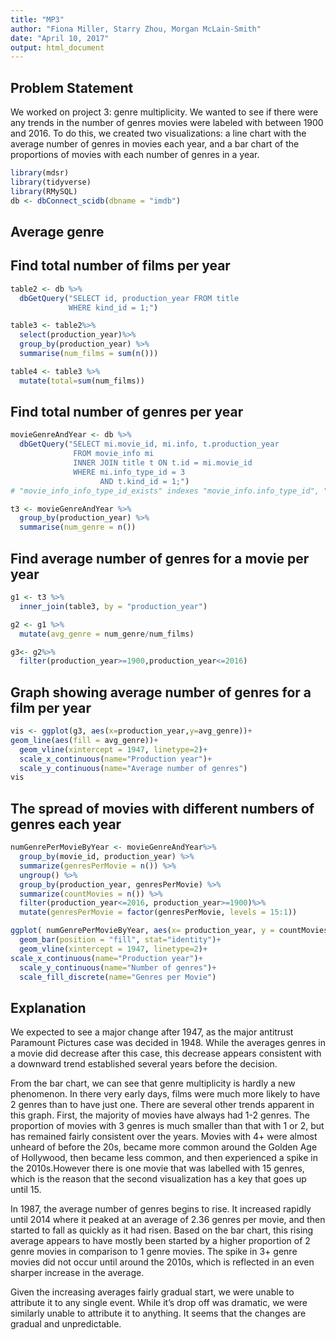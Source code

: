 ```yaml
---
title: "MP3"
author: "Fiona Miller, Starry Zhou, Morgan McLain-Smith"
date: "April 10, 2017"
output: html_document
---
```


## Problem Statement
We worked on project 3: genre multiplicity. We wanted to see if there were any trends in the number of genres movies were labeled with between 1900 and 2016. To do this, we created two visualizations: a line chart with the average number of genres in movies each year, and a bar chart of the proportions of movies with each number of genres in a year.  

```r
library(mdsr)
library(tidyverse)
library(RMySQL)
db <- dbConnect_scidb(dbname = "imdb")
```

## Average genre
## Find total number of films per year
```r
table2 <- db %>%
  dbGetQuery("SELECT id, production_year FROM title
             WHERE kind_id = 1;")

table3 <- table2%>%
  select(production_year)%>%
  group_by(production_year) %>%
  summarise(num_films = sum(n()))

table4 <- table3 %>%
  mutate(total=sum(num_films))
```

## Find total number of genres per year
```r
movieGenreAndYear <- db %>%
  dbGetQuery("SELECT mi.movie_id, mi.info, t.production_year 
              FROM movie_info mi
              INNER JOIN title t ON t.id = mi.movie_id
              WHERE mi.info_type_id = 3  
                    AND t.kind_id = 1;") 
# "movie_info_info_type_id_exists" indexes "movie_info.info_type_id", "title_kind_id_exists" indexes "title.kind_id"

t3 <- movieGenreAndYear %>%
  group_by(production_year) %>%
  summarise(num_genre = n())
```

## Find average number of genres for a movie per year
```r
g1 <- t3 %>%
  inner_join(table3, by = "production_year")

g2 <- g1 %>%
  mutate(avg_genre = num_genre/num_films)

g3<- g2%>%
  filter(production_year>=1900,production_year<=2016)
```

## Graph showing average number of genres for a film per year
```r
vis <- ggplot(g3, aes(x=production_year,y=avg_genre))+
geom_line(aes(fill = avg_genre))+
  geom_vline(xintercept = 1947, linetype=2)+
  scale_x_continuous(name="Production year")+
  scale_y_continuous(name="Average number of genres")
vis
```

## The spread of movies with different numbers of genres each year

```r
numGenrePerMovieByYear <- movieGenreAndYear%>%
  group_by(movie_id, production_year) %>%
  summarize(genresPerMovie = n()) %>%
  ungroup() %>%
  group_by(production_year, genresPerMovie) %>%
  summarize(countMovies = n()) %>%
  filter(production_year<=2016, production_year>=1900)%>%
  mutate(genresPerMovie = factor(genresPerMovie, levels = 15:1))
```

```r
ggplot( numGenrePerMovieByYear, aes(x= production_year, y = countMovies, fill = genresPerMovie))+
  geom_bar(position = "fill", stat="identity")+
  geom_vline(xintercept = 1947, linetype=2)+
scale_x_continuous(name="Production year")+
  scale_y_continuous(name="Number of genres")+
  scale_fill_discrete(name="Genres per Movie")
```

## Explanation
We expected to see a major change after 1947, as the major antitrust Paramount Pictures case was decided in 1948. While the averages genres in a movie did decrease after this case, this decrease appears consistent with a downward trend established several years before the decision. 

From the bar chart, we can see that genre multiplicity is hardly a new phenomenon. In there very early days, films were much more likely to have 2 genres than to have just one. There are several other trends apparent in this graph. First, the majority of movies have always had 1-2 genres. The proportion of movies with 3 genres is much smaller than that with 1 or 2, but has remained fairly consistent over the years. Movies with 4+ were almost unheard of before the 20s, became more common around the Golden Age of Hollywood, then became less common, and then experienced a spike in the 2010s.However there is one movie that was labelled with 15 genres, which is the reason that the second visualization has a key that goes up until 15.

In 1987, the average number of genres begins to rise. It increased rapidly until 2014 where it peaked at an average of 2.36 genres per movie, and then started to fall as quickly as it had risen. Based on the bar chart, this rising average appears to have mostly been started by a higher proportion of 2 genre movies in comparison to 1 genre movies. The spike in 3+ genre movies did not occur until around the 2010s, which is reflected in an even sharper increase in the average. 

Given the increasing averages fairly gradual start, we were unable to attribute it to any single event. While it’s drop off was dramatic, we were similarly unable to attribute it to anything. It seems that the changes are gradual and unpredictable.